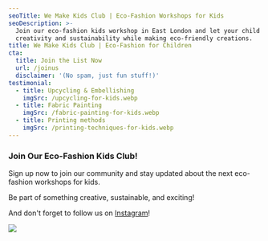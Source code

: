```yaml
---
seoTitle: We Make Kids Club | Eco-Fashion Workshops for Kids
seoDescription: >-
  Join our eco-fashion kids workshop in East London and let your child explore
  creativity and sustainability while making eco-friendly creations.
title: We Make Kids Club | Eco-Fashion for Children
cta:
  title: Join the List Now
  url: /joinus
  disclaimer: '(No spam, just fun stuff!)'
testimonial:
  - title: Upcycling & Embellishing
    imgSrc: /upcycling-for-kids.webp
  - title: Fabric Painting
    imgSrc: /fabric-painting-for-kids.webp
  - title: Printing methods
    imgSrc: /printing-techniques-for-kids.webp
---
```


### Join Our Eco-Fashion Kids Club!

Sign up now to join our community and stay updated about the next eco-fashion workshops for kids.

Be part of something creative, sustainable, and exciting!

And don't forget to follow us on [Instagram](https://www.instagram.com/wemakekidsclub/)!

![](</Blog Header IMG-4.png>)
